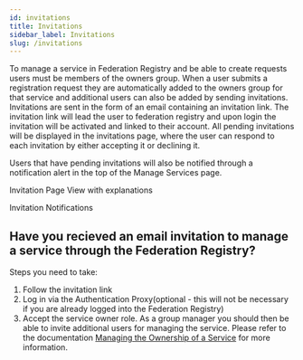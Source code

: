 ```yaml
---
id: invitations
title: Invitations
sidebar_label: Invitations
slug: /invitations
---
```


To manage a service in Federation Registry and be able to create requests users must be members of the owners group. 
When a user submits a registration request they are automatically added to the owners group for that service and 
additional users can also be added by sending invitations.
Invitations are sent in the form of an email containing an invitation link. The invitation link will lead the user to 
federation registry and upon login the invitation will be activated and linked to their account. All pending invitations will be displayed 
in the invitations page, where the user can respond to each invitation by either accepting it or declining it.

Users that have pending invitations will also be notified through a notification alert in the top of the Manage Services page.

Invitation Page View with explanations <ImageExpand image_url='/screenshots/invitations_page.png'/>

Invitation Notifications <ImageExpand image_url='/screenshots/invitations_notification.png'/>

## Have you recieved an email invitation to manage a service through the Federation Registry?

Steps you need to take:

1. Follow the invitation link
2. Log in via the Authentication Proxy(optional - this will not be necessary if you are already logged into the Federation Registry)
3. Accept the service owner role. As a group manager you should then be able to invite additional users for managing the service. Please refer to the documentation [Managing the Ownership of a Service](service_list#manage-ownership-of-a-service) for more information.